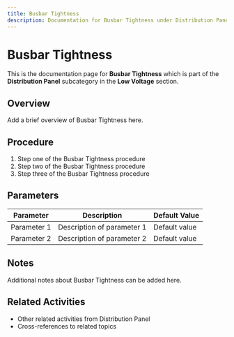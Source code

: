 ```yaml
---
title: Busbar Tightness
description: Documentation for Busbar Tightness under Distribution Panel in Low Voltage category
---
```


# Busbar Tightness

This is the documentation page for **Busbar Tightness** which is part of the **Distribution Panel** subcategory in the **Low Voltage** section.

## Overview

Add a brief overview of Busbar Tightness here.

## Procedure

1. Step one of the Busbar Tightness procedure
2. Step two of the Busbar Tightness procedure
3. Step three of the Busbar Tightness procedure

## Parameters

| Parameter | Description | Default Value |
|-----------|-------------|---------------|
| Parameter 1 | Description of parameter 1 | Default value |
| Parameter 2 | Description of parameter 2 | Default value |

## Notes

Additional notes about Busbar Tightness can be added here.

## Related Activities

- Other related activities from Distribution Panel
- Cross-references to related topics
